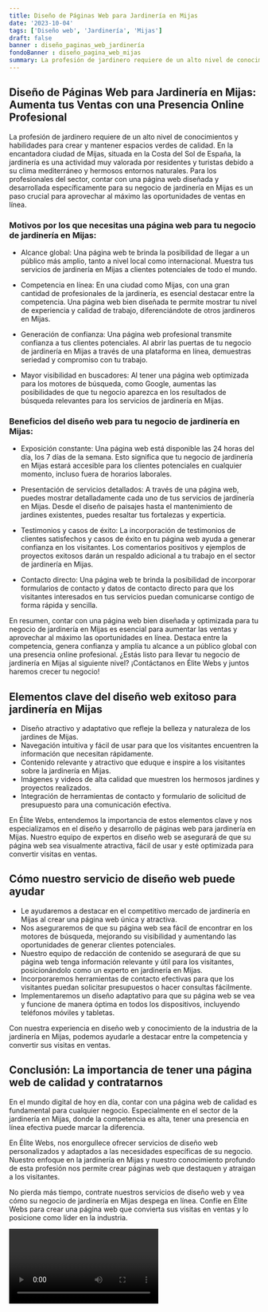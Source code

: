 ```yaml
---
title: Diseño de Páginas Web para Jardinería en Mijas
date: '2023-10-04'
tags: ['Diseño web', 'Jardinería', 'Mijas']
draft: false
banner : diseño_paginas_web_jardinería
fondoBanner : diseño_pagina_web_mijas
summary: La profesión de jardinero requiere de un alto nivel de conocimientos y habilidades para crear y mantener espacios verdes de calidad. En la encantadora ciudad de Mijas, situada en la Costa del Sol de España, la jardinería es una actividad muy valorada por residentes y turistas debido a su clima mediterráneo y hermosos entornos naturales. Para los profesionales del sector, contar con una página web diseñada y desarrollada específicamente para su negocio de jardinería en Mijas es un paso crucial para aprovechar al máximo las oportunidades de ventas en línea.
---
```


## Diseño de Páginas Web para Jardinería en Mijas: Aumenta tus Ventas con una Presencia Online Profesional

La profesión de jardinero requiere de un alto nivel de conocimientos y habilidades para crear y mantener espacios verdes de calidad. En la encantadora ciudad de Mijas, situada en la Costa del Sol de España, la jardinería es una actividad muy valorada por residentes y turistas debido a su clima mediterráneo y hermosos entornos naturales. Para los profesionales del sector, contar con una página web diseñada y desarrollada específicamente para su negocio de jardinería en Mijas es un paso crucial para aprovechar al máximo las oportunidades de ventas en línea.

### Motivos por los que necesitas una página web para tu negocio de jardinería en Mijas:

- Alcance global: Una página web te brinda la posibilidad de llegar a un público más amplio, tanto a nivel local como internacional. Muestra tus servicios de jardinería en Mijas a clientes potenciales de todo el mundo.

- Competencia en línea: En una ciudad como Mijas, con una gran cantidad de profesionales de la jardinería, es esencial destacar entre la competencia. Una página web bien diseñada te permite mostrar tu nivel de experiencia y calidad de trabajo, diferenciándote de otros jardineros en Mijas.

- Generación de confianza: Una página web profesional transmite confianza a tus clientes potenciales. Al abrir las puertas de tu negocio de jardinería en Mijas a través de una plataforma en línea, demuestras seriedad y compromiso con tu trabajo.

- Mayor visibilidad en buscadores: Al tener una página web optimizada para los motores de búsqueda, como Google, aumentas las posibilidades de que tu negocio aparezca en los resultados de búsqueda relevantes para los servicios de jardinería en Mijas.

### Beneficios del diseño web para tu negocio de jardinería en Mijas:

- Exposición constante: Una página web está disponible las 24 horas del día, los 7 días de la semana. Esto significa que tu negocio de jardinería en Mijas estará accesible para los clientes potenciales en cualquier momento, incluso fuera de horarios laborales.

- Presentación de servicios detallados: A través de una página web, puedes mostrar detalladamente cada uno de tus servicios de jardinería en Mijas. Desde el diseño de paisajes hasta el mantenimiento de jardines existentes, puedes resaltar tus fortalezas y experticia.

- Testimonios y casos de éxito: La incorporación de testimonios de clientes satisfechos y casos de éxito en tu página web ayuda a generar confianza en los visitantes. Los comentarios positivos y ejemplos de proyectos exitosos darán un respaldo adicional a tu trabajo en el sector de jardinería en Mijas.

- Contacto directo: Una página web te brinda la posibilidad de incorporar formularios de contacto y datos de contacto directo para que los visitantes interesados en tus servicios puedan comunicarse contigo de forma rápida y sencilla.

En resumen, contar con una página web bien diseñada y optimizada para tu negocio de jardinería en Mijas es esencial para aumentar las ventas y aprovechar al máximo las oportunidades en línea. Destaca entre la competencia, genera confianza y amplía tu alcance a un público global con una presencia online profesional. ¿Estás listo para llevar tu negocio de jardinería en Mijas al siguiente nivel? ¡Contáctanos en Élite Webs y juntos haremos crecer tu negocio!

<GifSeo />

<Cta />

## Elementos clave del diseño web exitoso para jardinería en Mijas

- Diseño atractivo y adaptativo que refleje la belleza y naturaleza de los jardines de Mijas.
- Navegación intuitiva y fácil de usar para que los visitantes encuentren la información que necesitan rápidamente.
- Contenido relevante y atractivo que eduque e inspire a los visitantes sobre la jardinería en Mijas.
- Imágenes y videos de alta calidad que muestren los hermosos jardines y proyectos realizados.
- Integración de herramientas de contacto y formulario de solicitud de presupuesto para una comunicación efectiva.

En Élite Webs, entendemos la importancia de estos elementos clave y nos especializamos en el diseño y desarrollo de páginas web para jardinería en Mijas. Nuestro equipo de expertos en diseño web se asegurará de que su página web sea visualmente atractiva, fácil de usar y esté optimizada para convertir visitas en ventas.

## Cómo nuestro servicio de diseño web puede ayudar

- Le ayudaremos a destacar en el competitivo mercado de jardinería en Mijas al crear una página web única y atractiva.
- Nos aseguraremos de que su página web sea fácil de encontrar en los motores de búsqueda, mejorando su visibilidad y aumentando las oportunidades de generar clientes potenciales.
- Nuestro equipo de redacción de contenido se asegurará de que su página web tenga información relevante y útil para los visitantes, posicionándolo como un experto en jardinería en Mijas.
- Incorporaremos herramientas de contacto efectivas para que los visitantes puedan solicitar presupuestos o hacer consultas fácilmente.
- Implementaremos un diseño adaptativo para que su página web se vea y funcione de manera óptima en todos los dispositivos, incluyendo teléfonos móviles y tabletas.

Con nuestra experiencia en diseño web y conocimiento de la industria de la jardinería en Mijas, podemos ayudarle a destacar entre la competencia y convertir sus visitas en ventas.

## Conclusión: La importancia de tener una página web de calidad y contratarnos

En el mundo digital de hoy en día, contar con una página web de calidad es fundamental para cualquier negocio. Especialmente en el sector de la jardinería en Mijas, donde la competencia es alta, tener una presencia en línea efectiva puede marcar la diferencia.

En Élite Webs, nos enorgullece ofrecer servicios de diseño web personalizados y adaptados a las necesidades específicas de su negocio. Nuestro enfoque en la jardinería en Mijas y nuestro conocimiento profundo de esta profesión nos permite crear páginas web que destaquen y atraigan a los visitantes.

No pierda más tiempo, contrate nuestros servicios de diseño web y vea cómo su negocio de jardinería en Mijas despega en línea. Confíe en Élite Webs para crear una página web que convierta sus visitas en ventas y lo posicione como líder en la industria.

<Video />

<CtaBot job='Jardinería' city='Mijas'/>

<Gmaps query='Mijas+españa+maps' />